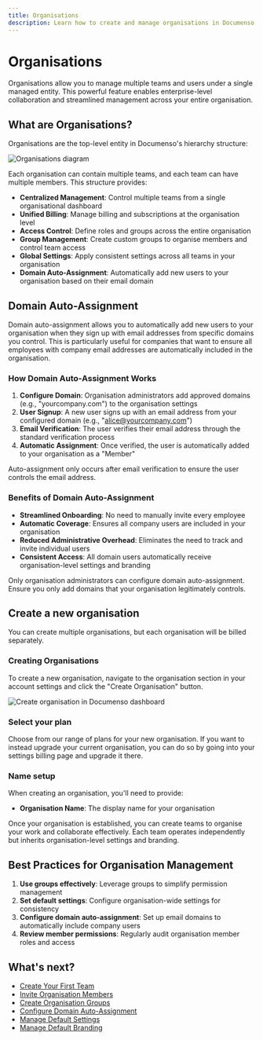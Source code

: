 ```yaml
---
title: Organisations
description: Learn how to create and manage organisations in Documenso.
---
```




# Organisations

Organisations allow you to manage multiple teams and users under a single managed entity. This powerful feature enables enterprise-level collaboration and streamlined management across your entire organisation.

## What are Organisations?

Organisations are the top-level entity in Documenso's hierarchy structure:

![Organisations diagram](/organisations/organisations-basic-diagram.webp)

Each organisation can contain multiple teams, and each team can have multiple members. This structure provides:

- **Centralized Management**: Control multiple teams from a single organisational dashboard
- **Unified Billing**: Manage billing and subscriptions at the organisation level
- **Access Control**: Define roles and groups across the entire organisation
- **Group Management**: Create custom groups to organise members and control team access
- **Global Settings**: Apply consistent settings across all teams in your organisation
- **Domain Auto-Assignment**: Automatically add new users to your organisation based on their email domain

## Domain Auto-Assignment

Domain auto-assignment allows you to automatically add new users to your organisation when they sign up with email addresses from specific domains you control. This is particularly useful for companies that want to ensure all employees with company email addresses are automatically included in the organisation.

### How Domain Auto-Assignment Works

1. **Configure Domain**: Organisation administrators add approved domains (e.g., "yourcompany.com") to the organisation settings
2. **User Signup**: A new user signs up with an email address from your configured domain (e.g., "alice@yourcompany.com")
3. **Email Verification**: The user verifies their email address through the standard verification process
4. **Automatic Assignment**: Once verified, the user is automatically added to your organisation as a "Member"

<Callout type="info">
  Auto-assignment only occurs after email verification to ensure the user controls the email
  address.
</Callout>

### Benefits of Domain Auto-Assignment

- **Streamlined Onboarding**: No need to manually invite every employee
- **Automatic Coverage**: Ensures all company users are included in your organisation
- **Reduced Administrative Overhead**: Eliminates the need to track and invite individual users
- **Consistent Access**: All domain users automatically receive organisation-level settings and branding

<Callout type="warning">
  Only organisation administrators can configure domain auto-assignment. Ensure you only add domains
  that your organisation legitimately controls.
</Callout>

## Create a new organisation

You can create multiple organisations, but each organisation will be billed separately.

<Steps>

### Creating Organisations

To create a new organisation, navigate to the organisation section in your account settings and click the "Create Organisation" button.

![Create organisation in Documenso dashboard](/organisations/organisations-create.webp)

### Select your plan

Choose from our range of plans for your new organisation. If you want to instead upgrade your current organisation, you can do so by going into your settings billing page and upgrade it there.

### Name setup

When creating an organisation, you'll need to provide:

- **Organisation Name**: The display name for your organisation

</Steps>

Once your organisation is established, you can create teams to organise your work and collaborate effectively. Each team operates independently but inherits organisation-level settings and branding.

## Best Practices for Organisation Management

1. **Use groups effectively**: Leverage groups to simplify permission management
2. **Set default settings**: Configure organisation-wide settings for consistency
3. **Configure domain auto-assignment**: Set up email domains to automatically include company users
4. **Review member permissions**: Regularly audit organisation member roles and access

## What's next?

- [Create Your First Team](/users/organisations/teams)
- [Invite Organisation Members](/users/organisations/members)
- [Create Organisation Groups](/users/organisations/groups)
- [Configure Domain Auto-Assignment](#domain-auto-assignment)
- [Manage Default Settings](/users/documents/document-preferences)
- [Manage Default Branding](/users/branding)
